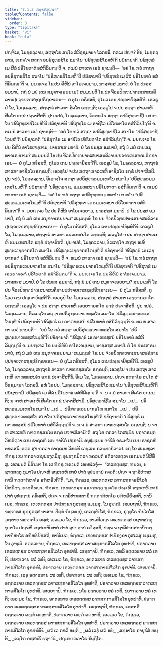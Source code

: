 ```yaml
---
title: "7.1.3 ປຎ຺ຈສຕ຺ຖຸກຖາ"
tableOfContents: false
sidebar:
  order: 3
type: "tipitaka"
basket: "vi"
book: "cula"
---
```



<DynamicBreadcrumb />

<Division number="334" book="cula">

<Paragraph number="1507" book="cula">
ປຎ຺ຈິເມ, ໂມຄ຺ຄລ຺ລານ, ສຕ຺ຖາໂຣ ສນ຺ໂຕ ສໍວິຊ຺ຊມານາ ໂລກສ຺ມິໍ. ກຕເມ ປຎ຺ຈ? ອິຘ, ໂມຄ຺ຄລ຺ລານ, ເອກຈ຺ໂຈ ສຕ຺ຖາ ອປຣິສຸທ຺ຘສີໂລ ສມາໂນ ‘ປຣິສຸທ຺ຘສີໂລມ຺ຫີ’ຕິ ປຏິຊານາຕິ ‘ປຣິສຸທ຺ຘໍ ເມ ສີລໍ ປຣິໂຍທາຕໍ ອສໍກິລິຏ຺ຐນ຺’ຕິ ຈ. ຕເມນໍ ສາວກາ ເອວໍ ຊານນ຺ຕິ—  ‘ອຍໍ ໂຂ ຠວໍ ສຕ຺ຖາ ອປຣິສຸທ຺ຘສີໂລ ສມາໂນ “ປຣິສຸທ຺ຘສີໂລມ຺ຫີ”ຕິ ປຏິຊານາຕິ “ປຣິສຸທ຺ຘໍ ເມ ສີລໍ ປຣິໂຍທາຕໍ ອສໍກິລິຏ຺ຐນ຺”ຕິ ຈ. ມຍຎ຺ເຈວ ໂຂ ປນ ຄິຫີນໍ ອາໂຣເຈຍ຺ຍາມ, ນາສ຺ສສ຺ສ ມນາປໍ. ຍໍ ໂຂ ປນສ຺ສ ອມນາປໍ, ກຖໍ ນໍ ມຍໍ ເຕນ ສມຸທາຈເຣຍ຺ຍາມ? ສມ຺ມນ຺ນຕິ ໂຂ ປນ ຈີວຣປິຓ຺ຑປາຕເສນາສນຄິລານປ຺ປຈ຺ຈຍເຠສຊ຺ຊປຣິກ຺ຂາເຣນ—  ຍໍ ຕຸໂມ ກຣິສ຺ສຕິ, ຕຸໂມວ ເຕນ ປຎ຺ຎາຍິສ຺ສຕີ’ຕິ. ເອວຣູປໍ ໂຂ, ໂມຄ຺ຄລ຺ລານ, ສຕ຺ຖາຣໍ ສາວກາ ສີລໂຕ ຣກ຺ຂນ຺ຕິ; ເອວຣູໂປ ຈ ປນ ສຕ຺ຖາ ສາວເກຫິ ສີລໂຕ ຣກ຺ຂໍ ປຈ຺ຈາສີສຕິ.
</Paragraph>

<Paragraph number="1508" book="cula">
ປຸນ ຈປຣໍ, ໂມຄ຺ຄລ຺ລານ, ອິເຘກຈ຺ໂຈ ສຕ຺ຖາ ອປຣິສຸທ຺ຘາຊີໂວ ສມາໂນ ‘ປຣິສຸທ຺ຘາຊີໂວມ຺ຫີ’ຕິ ປຏິຊານາຕິ ‘ປຣິສຸທ຺ໂຘ ເມ ອາຊີໂວ ປຣິໂຍທາໂຕ ອສໍກິລິຏ຺ໂຐ’ຕິ ຈ. ຕເມນໍ ສາວກາ ເອວໍ ຊານນ຺ຕິ—  ‘ອຍໍ ໂຂ ຠວໍ ສຕ຺ຖາ ອປຣິສຸທ຺ຘາຊີໂວ ສມາໂນ “ປຣິສຸທ຺ຘາຊີໂວມ຺ຫີ”ຕິ ປຏິຊານາຕິ “ປຣິສຸທ຺ໂຘ ເມ ອາຊີໂວ ປຣິໂຍທາໂຕ ອສໍກິລິຏ຺ໂຐ”ຕິ ຈ. ມຍຎ຺ເຈວ ໂຂ ປນ ຄິຫີນໍ ອາໂຣເຈຍ຺ຍາມ, ນາສ຺ສສ຺ສ ມນາປໍ. ຍໍ ໂຂ ປນສ຺ສ ອມນາປໍ, ກຖໍ ນໍ ມຍໍ ເຕນ ສມຸທາຈເຣຍ຺ຍາມ? ສມ຺ມນ຺ນຕິ ໂຂ ປນ ຈີວຣປິຓ຺ຑປາຕເສນາສນຄິລານປ຺ປຈ຺ຈຍເຠສຊ຺ຊປຣິກ຺ຂາເຣນ—  ຍໍ ຕຸໂມ ກຣິສ຺ສຕິ, ຕຸໂມວ ເຕນ ປຎ຺ຎາຍິສ຺ສຕີ’ຕິ. ເອວຣູປໍ ໂຂ, ໂມຄ຺ຄລ຺ລານ, ສຕ຺ຖາຣໍ ສາວກາ ອາຊີວໂຕ ຣກ຺ຂນ຺ຕິ; ເອວຣູໂປ ຈ ປນ ສຕ຺ຖາ ສາວເກຫິ ອາຊີວໂຕ ຣກ຺ຂໍ ປຈ຺ຈາສີສຕິ.
</Paragraph>

<Paragraph number="1509" book="cula">
ປຸນ ຈປຣໍ, ໂມຄ຺ຄລ຺ລານ, ອິເຘກຈ຺ໂຈ ສຕ຺ຖາ ອປຣິສຸທ຺ຘຘມ຺ມເທສໂນ ສມາໂນ ‘ປຣິສຸທ຺ຘຘມ຺ມເທສໂນມ຺ຫີ’ຕິ ປຏິຊານາຕິ ‘ປຣິສຸທ຺ຘາ ເມ ຘມ຺ມເທສນາ ປຣິໂຍທາຕາ ອສໍກິລິຏ຺ຐາ’ຕິ ຈ. ຕເມນໍ ສາວກາ ເອວໍ ຊານນ຺ຕິ—  ‘ອຍໍ ໂຂ ຠວໍ ສຕ຺ຖາ ອປຣິສຸທ຺ຘຘມ຺ມເທສໂນ ສມາໂນ “ປຣິສຸທ຺ຘຘມ຺ມເທສໂນມ຺ຫີ”ຕິ ປຏິຊານາຕິ “ປຣິສຸທ຺ຘາ ເມ ຘມ຺ມເທສນາ ປຣິໂຍທາຕາ ອສໍກິລິຏ຺ຐາ”ຕິ ຈ. ມຍຎ຺ເຈວ ໂຂ ປນ ຄິຫີນໍ ອາໂຣເຈຍ຺ຍາມ, ນາສ຺ສສ຺ສ ມນາປໍ. ຍໍ ໂຂ ປນສ຺ສ ອມນາປໍ, ກຖໍ ນໍ ມຍໍ ເຕນ ສມຸທາຈເຣຍ຺ຍາມ? ສມ຺ມນ຺ນຕິ ໂຂ ປນ ຈີວຣປິຓ຺ຑປາຕເສນາສນຄິລານປ຺ປຈ຺ຈຍເຠສຊ຺ຊປຣິກ຺ຂາເຣນ—  ຍໍ ຕຸໂມ ກຣິສ຺ສຕິ, ຕຸໂມວ ເຕນ ປຎ຺ຎາຍິສ຺ສຕີ’ຕິ. ເອວຣູປໍ ໂຂ, ໂມຄ຺ຄລ຺ລານ, ສຕ຺ຖາຣໍ ສາວກາ ຘມ຺ມເທສນໂຕ ຣກ຺ຂນ຺ຕິ; ເອວຣູໂປ ຈ ປນ ສຕ຺ຖາ ສາວເກຫິ ຘມ຺ມເທສນໂຕ ຣກ຺ຂໍ ປຈ຺ຈາສີສຕິ.
</Paragraph>

<Paragraph number="1510" book="cula">
ປຸນ ຈປຣໍ, ໂມຄ຺ຄລ຺ລານ, ອິເຘກຈ຺ໂຈ ສຕ຺ຖາ ອປຣິສຸທ຺ຘເວຍ຺ຍາກຣໂຓ ສມາໂນ ‘ປຣິສຸທ຺ຘເວຍ຺ຍາກຣໂຓມ຺ຫີ’ຕິ ປຏິຊານາຕິ ‘ປຣິສຸທ຺ຘໍ ເມ ເວຍ຺ຍາກຣຓໍ ປຣິໂຍທາຕໍ ອສໍກິລິຏ຺ຐນ຺’ຕິ ຈ. ຕເມນໍ ສາວກາ ເອວໍ ຊານນ຺ຕິ—  ‘ອຍໍ ໂຂ ຠວໍ ສຕ຺ຖາ ອປຣິສຸທ຺ຘເວຍ຺ຍາກຣໂຓ ສມາໂນ “ປຣິສຸທ຺ຘເວຍ຺ຍາກຣໂຓມ຺ຫີ”ຕິ ປຏິຊານາຕິ “ປຣິສຸທ຺ຘໍ ເມ ເວຍ຺ຍາກຣຓໍ ປຣິໂຍທາຕໍ ອສໍກິລິຏ຺ຐນ຺”ຕິ ຈ. ມຍຎ຺ເຈວ ໂຂ ປນ ຄິຫີນໍ ອາໂຣເຈຍ຺ຍາມ, ນາສ຺ສສ຺ສ ມນາປໍ. ຍໍ ໂຂ ປນສ຺ສ ອມນາປໍ, ກຖໍ ນໍ ມຍໍ ເຕນ ສມຸທາຈເຣຍ຺ຍາມ? ສມ຺ມນ຺ນຕິ ໂຂ ປນ ຈີວຣປິຓ຺ຑປາຕເສນາສນຄິລານປ຺ປຈ຺ຈຍເຠສຊ຺ຊປຣິກ຺ຂາເຣນ—  ຍໍ ຕຸໂມ ກຣິສ຺ສຕິ, ຕຸໂມວ ເຕນ ປຎ຺ຎາຍິສ຺ສຕີ’ຕິ. ເອວຣູປໍ ໂຂ, ໂມຄ຺ຄລ຺ລານ, ສຕ຺ຖາຣໍ ສາວກາ ເວຍ຺ຍາກຣຓໂຕ ຣກ຺ຂນ຺ຕິ; ເອວຣູໂປ ຈ ປນ ສຕ຺ຖາ ສາວເກຫິ ເວຍ຺ຍາກຣຓໂຕ ຣກ຺ຂໍ ປຈ຺ຈາສີສຕິ.
</Paragraph>

<Paragraph number="1511" book="cula">
ປຸນ ຈປຣໍ, ໂມຄ຺ຄລ຺ລານ, ອິເຘກຈ຺ໂຈ ສຕ຺ຖາ ອປຣິສຸທ຺ຘຎາຓທສ຺ສໂນ ສມາໂນ ‘ປຣິສຸທ຺ຘຎາຓທສ຺ສໂນມ຺ຫີ’ຕິ ປຏິຊານາຕິ ‘ປຣິສຸທ຺ຘໍ ເມ ຎາຓທສ຺ສນໍ ປຣິໂຍທາຕໍ ອສໍກິລິຏ຺ຐນ຺’ຕິ ຈ. ຕເມນໍ ສາວກາ ເອວໍ ຊານນ຺ຕິ—  ‘ອຍໍ ໂຂ ຠວໍ ສຕ຺ຖາ ອປຣິສຸທ຺ຘຎາຓທສ຺ສໂນ ສມາໂນ “ປຣິສຸທ຺ຘຎາຓທສ຺ສໂນມ຺ຫີ”ຕິ ປຏິຊານາຕິ “ປຣິສຸທ຺ຘໍ ເມ ຎາຓທສ຺ສນໍ ປຣິໂຍທາຕໍ ອສໍກິລິຏ຺ຐນ຺”ຕິ ຈ. ມຍຎ຺ເຈວ ໂຂ ປນ ຄິຫີນໍ ອາໂຣເຈຍ຺ຍາມ, ນາສ຺ສສ຺ສ ມນາປໍ. ຍໍ ໂຂ ປນສ຺ສ ອມນາປໍ, ກຖໍ ນໍ ມຍໍ ເຕນ ສມຸທາຈເຣຍ຺ຍາມ? ສມ຺ມນ຺ນຕິ ໂຂ ປນ ຈີວຣປິຓ຺ຑປາຕເສນາສນຄິລານປ຺ປຈ຺ຈຍເຠສຊ຺ຊປຣິກ຺ຂາເຣນ—  ຍໍ ຕຸໂມ ກຣິສ຺ສຕິ, ຕຸໂມວ ເຕນ ປຎ຺ຎາຍິສ຺ສຕີ’ຕິ. ເອວຣູປໍ ໂຂ, ໂມຄ຺ຄລ຺ລານ, ສຕ຺ຖາຣໍ ສາວກາ ຎາຓທສ຺ສນໂຕ ຣກ຺ຂນ຺ຕິ; ເອວຣູໂປ ຈ ປນ ສຕ຺ຖາ ສາວເກຫິ ຎາຓທສ຺ສນໂຕ ຣກ຺ຂໍ ປຈ຺ຈາສີສຕີຕິ. ອິເມ ໂຂ, ໂມຄ຺ຄລ຺ລານ, ປຎ຺ຈ ສຕ຺ຖາໂຣ ສນ຺ໂຕ ສໍວິຊ຺ຊມານາ ໂລກສ຺ມິໍ.
</Paragraph>

<Paragraph number="1512" book="cula">
ອຫໍ ໂຂ ປນ, ໂມຄ຺ຄລ຺ລານ, ປຣິສຸທ຺ຘສີໂລ ສມາໂນ ‘ປຣິສຸທ຺ຘສີໂລມ຺ຫີ’ຕິ ປຏິຊານາມິ ‘ປຣິສຸທ຺ຘໍ ເມ ສີລໍ ປຣິໂຍທາຕໍ ອສໍກິລິຏ຺ຐນ຺’ຕິ ຈ. ນ ຈ ມໍ ສາວກາ ສີລໂຕ ຣກ຺ຂນ຺ຕິ; ນ ຈາຫໍ ສາວເກຫິ ສີລໂຕ ຣກ຺ຂໍ ປຈ຺ຈາສີສາມິ. ປຣິສຸທ຺ຘາຊີໂວ ສມາໂນ …ເປ…  ປຣິສຸທ຺ຘຘມ຺ມເທສໂນ ສມາໂນ …ເປ…  ປຣິສຸທ຺ຘເວຍ຺ຍາກຣໂຓ ສມາໂນ …ເປ…  ປຣິສຸທ຺ຘຎາຓທສ຺ສໂນ ສມາໂນ ‘ປຣິສຸທ຺ຘຎາຓທສ຺ສໂນມ຺ຫີ’ຕິ ປຏິຊານາມິ ‘ປຣິສຸທ຺ຘໍ ເມ ຎາຓທສ຺ສນໍ ປຣິໂຍທາຕໍ ອສໍກິລິຏ຺ຐນ຺’ຕິ ຈ. ນ ຈ ມໍ ສາວກາ ຎາຓທສ຺ສນໂຕ ຣກ຺ຂນ຺ຕິ; ນ ຈາຫໍ ສາວເກຫິ ຎາຓທສ຺ສນໂຕ ຣກ຺ຂໍ ປຈ຺ຈາສີສາມີ”ຕິ.
</Paragraph>

</Division>
<Division number="335" book="cula">

<Paragraph number="1513" book="cula">
ອຖ ໂຂ ຠຄວາ ໂກສມ຺ພິຍໍ ຍຖາຠິຣນ຺ຕໍ ວິຫຣິຕ຺ວາ ເຍນ ຣາຊຄຫໍ ເຕນ ຈາຣິກໍ ປກ຺ກາມິ. ອນຸປຸພ຺ເພນ ຈາຣິກໍ ຈຣມາໂນ ເຍນ ຣາຊຄຫໍ ຕທວສຣິ. ຕຕ຺ຣ ສຸທໍ ຠຄວາ ຣາຊຄເຫ ວິຫຣຕິ ເວຬຸວເນ ກລນ຺ທກນິວາເປ. ອຖ ໂຂ ສມ຺ພຫຸລາ ຠິກ຺ຂູ ເຍນ ຠຄວາ ເຕນຸປສງ຺ກມິໍສຸ, ອຸປສງ຺ກມິຕ຺ວາ ຠຄວນ຺ຕໍ ອຠິວາເທຕ຺ວາ ເອກມນ຺ຕໍ ນິສີທິໍສຸ. ເອກມນ຺ຕໍ ນິສິນ຺ນາ ໂຂ ເຕ ຠິກ຺ຂູ ຠຄວນ຺ຕໍ ເອຕທໂວຈຸໍ—  “ເທວທຕ຺ຕສ຺ສ, ຠນ຺ເຕ, ອຊາຕສຕ຺ຕຸ ກຸມາໂຣ ປຎ຺ຈຫິ ຣຖສເຕຫິ ສາຍໍ ປາຕໍ ອຸປຏ຺ຐານໍ ຄຈ຺ຉຕິ; ປຎ຺ຈ ຈ ຖາລິປາກສຕານິ ຠຕ຺ຕາຠິຫາໂຣ ອຠິຫຣີຍຕີ”ຕິ. “ມາ, ຠິກ຺ຂເວ, ເທວທຕ຺ຕສ຺ສ ລາຠສກ຺ກາຣສິໂລກໍ ປິຫຍິຕ຺ຖ. ຍາວກີວຎ຺ຈ, ຠິກ຺ຂເວ, ເທວທຕ຺ຕສ຺ສ ອຊາຕສຕ຺ຕຸ ກຸມາໂຣ ປຎ຺ຈຫິ ຣຖສເຕຫິ ສາຍໍ ປາຕໍ ອຸປຏ຺ຐານໍ ຄມິສ຺ສຕິ, ປຎ຺ຈ ຈ ຖາລິປາກສຕານິ ຠຕ຺ຕາຠິຫາໂຣ ອຠິຫຣີຍິສ຺ສຕິ, ຫານິເຍວ, ຠິກ຺ຂເວ, ເທວທຕ຺ຕສ຺ສ ປາຏິກງ຺ຂາ ກຸສເລສຸ ຘມ຺ເມສຸ, ໂນ ວຸຑ຺ຒິ.
</Paragraph>

<Paragraph number="1514" book="cula">
ເສຍ຺ຍຖາປິ, ຠິກ຺ຂເວ, ຈຓ຺ຑສ຺ສ ກຸກ຺ກຸຣສ຺ສ ນາສາຍ ປິຕ຺ຕໍ ຠິນ຺ເທຍ຺ຍຸໍ, ເອວຎ຺ຫິ ໂສ, ຠິກ຺ຂເວ, ກຸກ຺ກຸໂຣ ຠິຍ຺ໂຍໂສ ມຕ຺ຕາຍ ຈຓ຺ຑຕໂຣ ອສ຺ສ; ເອວເມວ ໂຂ, ຠິກ຺ຂເວ, ຍາວກີວຎ຺ຈ ເທວທຕ຺ຕສ຺ສ ອຊາຕສຕ຺ຕຸ ກຸມາໂຣ ປຎ຺ຈຫິ ຣຖສເຕຫິ ສາຍໍ ປາຕໍ ອຸປຏ຺ຐານໍ ຄມິສ຺ສຕິ, ປຎ຺ຈ ຈ ຖາລິປາກສຕານິ ຠຕ຺ຕາຠິຫາໂຣ ອຠິຫຣີຍິສ຺ສຕິ, ຫານິເຍວ, ຠິກ຺ຂເວ, ເທວທຕ຺ຕສ຺ສ ປາຏິກງ຺ຂາ ກຸສເລສຸ ຘມ຺ເມສຸ, ໂນ ວຸຑ຺ຒິ.
</Paragraph>

<Paragraph number="1515" book="cula">
ອຕ຺ຕວຘາຍ, ຠິກ຺ຂເວ, ເທວທຕ຺ຕສ຺ສ ລາຠສກ຺ກາຣສິໂລໂກ ອຸທປາທິ, ປຣາຠວາຍ ເທວທຕ຺ຕສ຺ສ ລາຠສກ຺ກາຣສິໂລໂກ ອຸທປາທິ.
</Paragraph>

<Paragraph number="1516" book="cula">
ເສຍ຺ຍຖາປິ, ຠິກ຺ຂເວ, ກທລີ ອຕ຺ຕວຘາຍ ຜລໍ ເທຕິ, ປຣາຠວາຍ ຜລໍ ເທຕິ; ເອວເມວ ໂຂ, ຠິກ຺ຂເວ, ອຕ຺ຕວຘາຍ ເທວທຕ຺ຕສ຺ສ ລາຠສກ຺ກາຣສິໂລໂກ ອຸທປາທິ, ປຣາຠວາຍ ເທວທຕ຺ຕສ຺ສ ລາຠສກ຺ກາຣສິໂລໂກ ອຸທປາທິ.
</Paragraph>

<Paragraph number="1517" book="cula">
ເສຍ຺ຍຖາປິ, ຠິກ຺ຂເວ, ເວຬຸ ອຕ຺ຕວຘາຍ ຜລໍ ເທຕິ, ປຣາຠວາຍ ຜລໍ ເທຕິ; ເອວເມວ ໂຂ, ຠິກ຺ຂເວ, ອຕ຺ຕວຘາຍ ເທວທຕ຺ຕສ຺ສ ລາຠສກ຺ກາຣສິໂລໂກ ອຸທປາທິ, ປຣາຠວາຍ ເທວທຕ຺ຕສ຺ສ ລາຠສກ຺ກາຣສິໂລໂກ ອຸທປາທິ.
</Paragraph>

<Paragraph number="1518" book="cula">
ເສຍ຺ຍຖາປິ, ຠິກ຺ຂເວ, ນໂຬ ອຕ຺ຕວຘາຍ ຜລໍ ເທຕິ, ປຣາຠວາຍ ຜລໍ ເທຕິ; ເອວເມວ ໂຂ, ຠິກ຺ຂເວ, ອຕ຺ຕວຘາຍ ເທວທຕ຺ຕສ຺ສ ລາຠສກ຺ກາຣສິໂລໂກ ອຸທປາທິ, ປຣາຠວາຍ ເທວທຕ຺ຕສ຺ສ ລາຠສກ຺ກາຣສິໂລໂກ ອຸທປາທິ.
</Paragraph>

<Paragraph number="1519" book="cula">
ເສຍ຺ຍຖາປິ, ຠິກ຺ຂເວ, ອສ຺ສຕຣີ ອຕ຺ຕວຘາຍ ຄພ຺ຠໍ ຄຓ຺ຫາຕິ, ປຣາຠວາຍ ຄພ຺ຠໍ ຄຓ຺ຫາຕິ; ເອວເມວ ໂຂ, ຠິກ຺ຂເວ, ອຕ຺ຕວຘາຍ ເທວທຕ຺ຕສ຺ສ ລາຠສກ຺ກາຣສິໂລໂກ ອຸທປາທິ, ປຣາຠວາຍ ເທວທຕ຺ຕສ຺ສ ລາຠສກ຺ກາຣສິໂລໂກ ອຸທປາທີຕິ.
</Paragraph>

<Paragraph number="1520" type="verses" book="cula">
_ຜລໍ ເວ ກທລິໍ ຫນ຺ຕິ,_  
_ຜລໍ ເວຬຸໍ ຜລໍ ນຬໍ;_  
_ສກ຺ກາໂຣ ກາປຸຣິສໍ ຫນ຺ຕິ,_  
_ຄພ຺ໂຠ ອສ຺ສຕຣິໍ ຍຖາ”ຕິ._  


</Paragraph>
</Division>

<Paragraph number="1521" type="center" book="cula">
ປຐມຠາຓວາໂຣ ນິຏ຺ຐິໂຕ.
</Paragraph>